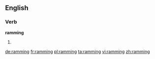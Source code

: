 ==English==

===Verb===
'''ramming'''

# {{present participle of|ram}}

[[de:ramming]]
[[fr:ramming]]
[[pl:ramming]]
[[ta:ramming]]
[[vi:ramming]]
[[zh:ramming]]